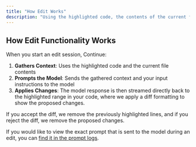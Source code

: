 ```yaml
---
title: "How Edit Works"
description: "Using the highlighted code, the contents of the current file containing your highlight, and your input instructions, we prompt the model to edit the code according to your instructions. No other additional context is provided to the model."
---
```


## How Edit Functionality Works

When you start an edit session, Continue: 
1. **Gathers Context**: Uses the highlighted code and the current file contents
2. **Prompts the Model**: Sends the gathered context and your input instructions to the model
3. **Applies Changes**: The model response is then streamed directly back to the highlighted range in your code, where we apply a diff formatting to show the proposed changes.

If you accept the diff, we remove the previously highlighted lines, and if you reject the diff, we remove the proposed changes.

If you would like to view the exact prompt that is sent to the model during an edit, you can [find it in the prompt logs](/troubleshooting#check-the-logs).
